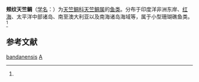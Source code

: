 {{Speciesbox 
| genus = Apogon
| species = bandanensis
| authority = (Bleeker, 1854)<ref name='id7195'>{{cite web| url =http://www.bioinfo.cn/db05/BjdwSpecies.php?action=view&id=7195| title =颊纹天竺鲷| work =《中国动物物种编目数据库》| publisher =中国科学院微生物研究所| author =中国科学院动物研究所| accessdate =2009-04-16| deadurl =yes| archiveurl =https://web.archive.org/web/20160305105345/http://www.bioinfo.cn/db05/BjdwSpecies.php?action=view&id=7195| archivedate =2016-03-05}}</ref>
}}

'''颊纹天竺鲷'''（[[学名|学名]]：{{lang|la|''Apogon bandanensis''}}）为[[天竺鲷科|天竺鲷科]][[天竺鲷属|天竺鲷属]]的[[鱼类|鱼类]]。分布于印度洋非洲东岸、[[红海|红海]]、太平洋中部诸岛、南至澳大利亚以及南海诸岛海域等，属于小型珊瑚礁鱼类。<ref name='id7195'/>

== 参考文献 ==
{{reflist}}

{{Taxonbar}}

[[Category:天竺鲷属|bandanensis]]
[[Category:1854年描述的魚類|A]]